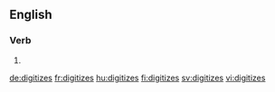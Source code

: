 ==English==

===Verb===
{{head|en|verb form}}

# {{en-third-person singular of|digitize}}

[[de:digitizes]]
[[fr:digitizes]]
[[hu:digitizes]]
[[fi:digitizes]]
[[sv:digitizes]]
[[vi:digitizes]]
